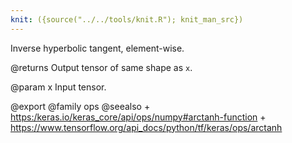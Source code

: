 ```yaml
---
knit: ({source("../../tools/knit.R"); knit_man_src})
---
```

Inverse hyperbolic tangent, element-wise.

@returns
    Output tensor of same shape as `x`.

@param x Input tensor.

@export
@family ops
@seealso
+ <https:/keras.io/keras_core/api/ops/numpy#arctanh-function>
+ <https://www.tensorflow.org/api_docs/python/tf/keras/ops/arctanh>
